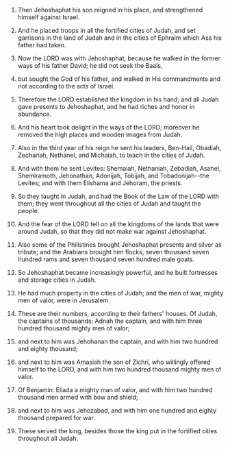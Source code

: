 
1. Then Jehoshaphat his son reigned in his place, and strengthened himself against Israel.

2. And he placed troops in all the fortified cities of Judah, and set garrisons in the land of Judah and in the cities of Ephraim which Asa his father had taken.

3. Now the LORD was with Jehoshaphat, because he walked in the former ways of his father David; he did not seek the Baals,

4. but sought the God of his father, and walked in His commandments and not according to the acts of Israel.

5. Therefore the LORD established the kingdom in his hand; and all Judah gave presents to Jehoshaphat, and he had riches and honor in abundance.

6. And his heart took delight in the ways of the LORD; moreover he removed the high places and wooden images from Judah.

7. Also in the third year of his reign he sent his leaders, Ben-Hail, Obadiah, Zechariah, Nethanel, and Michaiah, to teach in the cities of Judah.

8. And with them he sent Levites: Shemaiah, Nethaniah, Zebadiah, Asahel, Shemiramoth, Jehonathan, Adonijah, Tobijah, and Tobadonijah--the Levites; and with them Elishama and Jehoram, the priests.

9. So they taught in Judah, and had the Book of the Law of the LORD with them; they went throughout all the cities of Judah and taught the people.

10. And the fear of the LORD fell on all the kingdoms of the lands that were around Judah, so that they did not make war against Jehoshaphat.

11. Also some of the Philistines brought Jehoshaphat presents and silver as tribute; and the Arabians brought him flocks, seven thousand seven hundred rams and seven thousand seven hundred male goats.

12. So Jehoshaphat became increasingly powerful, and he built fortresses and storage cities in Judah.

13. He had much property in the cities of Judah; and the men of war, mighty men of valor, were in Jerusalem.

14. These are their numbers, according to their fathers' houses. Of Judah, the captains of thousands: Adnah the captain, and with him three hundred thousand mighty men of valor;

15. and next to him was Jehohanan the captain, and with him two hundred and eighty thousand;

16. and next to him was Amasiah the son of Zichri, who willingly offered himself to the LORD, and with him two hundred thousand mighty men of valor.

17. Of Benjamin: Eliada a mighty man of valor, and with him two hundred thousand men armed with bow and shield;

18. and next to him was Jehozabad, and with him one hundred and eighty thousand prepared for war.

19. These served the king, besides those the king put in the fortified cities throughout all Judah.


